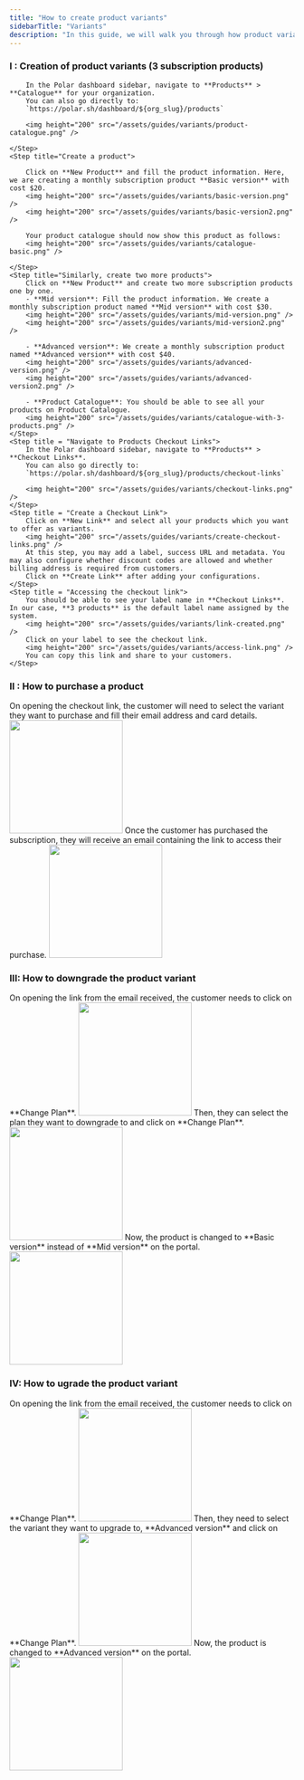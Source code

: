 ```yaml
---
title: "How to create product variants"
sidebarTitle: "Variants"
description: "In this guide, we will walk you through how product variants are actually multiple products, showing step-by-step creation of three subscription plans and how customers can easily upgrade or downgrade in the portal."
---
```


### I : Creation of product variants (3 subscription products)
<Steps>
    <Step title="Go to Products Catalogue">

        In the Polar dashboard sidebar, navigate to **Products** > **Catalogue** for your organization.
        You can also go directly to:  
        `https://polar.sh/dashboard/${org_slug}/products`

        <img height="200" src="/assets/guides/variants/product-catalogue.png" />

    </Step>
    <Step title="Create a product">

        Click on **New Product** and fill the product information. Here, we are creating a monthly subscription product **Basic version** with cost $20.
        <img height="200" src="/assets/guides/variants/basic-version.png" />
        <img height="200" src="/assets/guides/variants/basic-version2.png" />

        Your product catalogue should now show this product as follows:  
        <img height="200" src="/assets/guides/variants/catalogue-basic.png" />

    </Step>
    <Step title="Similarly, create two more products">
        Click on **New Product** and create two more subscription products one by one.
        - **Mid version**: Fill the product information. We create a monthly subscription product named **Mid version** with cost $30.
        <img height="200" src="/assets/guides/variants/mid-version.png" />
        <img height="200" src="/assets/guides/variants/mid-version2.png" />

        - **Advanced version**: We create a monthly subscription product named **Advanced version** with cost $40.
        <img height="200" src="/assets/guides/variants/advanced-version.png" />
        <img height="200" src="/assets/guides/variants/advanced-version2.png" />
        
        - **Product Catalogue**: You should be able to see all your products on Product Catalogue.
        <img height="200" src="/assets/guides/variants/catalogue-with-3-products.png" />
    </Step>
    <Step title = "Navigate to Products Checkout Links">
        In the Polar dashboard sidebar, navigate to **Products** > **Checkout Links**.
        You can also go directly to:  
        `https://polar.sh/dashboard/${org_slug}/products/checkout-links`
        
        <img height="200" src="/assets/guides/variants/checkout-links.png" />
    </Step>
    <Step title = "Create a Checkout Link">
        Click on **New Link** and select all your products which you want to offer as variants. 
        <img height="200" src="/assets/guides/variants/create-checkout-links.png" />
        At this step, you may add a label, success URL and metadata. You may also configure whether discount codes are allowed and whether billing address is required from customers.
        Click on **Create Link** after adding your configurations.
    </Step>
    <Step title = "Accessing the checkout link">
        You should be able to see your label name in **Checkout Links**. In our case, **3 products** is the default label name assigned by the system.
        <img height="200" src="/assets/guides/variants/link-created.png" />
        Click on your label to see the checkout link.
        <img height="200" src="/assets/guides/variants/access-link.png" />
        You can copy this link and share to your customers.
    </Step>
</Steps>

### II : How to purchase a product
<Steps>
    <Step title = "Purchasing a product">
        On opening the checkout link, the customer will need to select the variant they want to purchase and fill their email address and card details.
        <img height="200" src="/assets/guides/variants/full-page-checkout-page.png" />
    </Step>
    <Step title = "Access email for upgrade/downgrade link">
        Once the customer has purchased the subscription, they will receive an email containing the link to access their purchase.
        <img height="200" src="/assets/guides/variants/customer-mail-2.png" />
    </Step>
</Steps>

### III: How to downgrade the product variant
<Steps>
    <Step title = "Open Customer Portal and click on Change Plan">
        On opening the link from the email received, the customer needs to click on **Change Plan**.
        <img height="200" src="/assets/guides/variants/customer-portal-1.png" />
    </Step>
    <Step title = "Select the desired plan">
        Then, they can select the plan they want to downgrade to and click on **Change Plan**.
        <img height="200" src="/assets/guides/variants/customer-portal-3.png" />
    </Step>
    <Step title = "Downgraded successfully">
        Now, the product is changed to **Basic version** instead of **Mid version** on the portal.
         <img height="200" src="/assets/guides/variants/customer-portal-4.png" />
    </Step>
</Steps>

### IV: How to ugrade the product variant
<Steps>
    <Step title = "Open Customer Portal and click on Change Plan">
        On opening the link from the email received, the customer needs to click on **Change Plan**.
        <img height="200" src="/assets/guides/variants/customer-portal-1.png" />
    </Step>        
    <Step title = "Select the desired plan">
    Then, they need to select the variant they want to upgrade to, **Advanced version** and click on **Change Plan**.
        <img height="200" src="/assets/guides/variants/customer-portal-5.png" />
    </Step>
    <Step title = "Upgraded successfully">
        Now, the product is changed to **Advanced version** on the portal.
         <img height="200" src="/assets/guides/variants/customer-portal-6.png" />
    </Step>
    
</Steps>